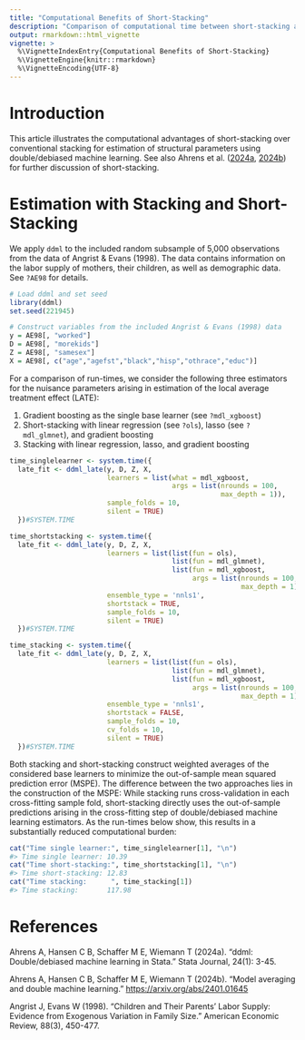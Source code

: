 ```yaml
---
title: "Computational Benefits of Short-Stacking"
description: "Comparison of computational time between short-stacking and traditional stacking."
output: rmarkdown::html_vignette
vignette: >
  %\VignetteIndexEntry{Computational Benefits of Short-Stacking}
  %\VignetteEngine{knitr::rmarkdown}
  %\VignetteEncoding{UTF-8}
---
```




# Introduction

This article illustrates the computational advantages of short-stacking over conventional stacking for estimation of structural parameters using double/debiased machine learning. See also Ahrens et al. ([2024a](https://arxiv.org/abs/2301.09397), [2024b](https://arxiv.org/abs/2401.01645)) for further discussion of short-stacking.

# Estimation with Stacking and Short-Stacking

We apply ``ddml`` to the included random subsample of 5,000 observations from the data of Angrist & Evans (1998). The data contains information on the labor supply of mothers, their children, as well as demographic data. See ``?AE98`` for details.


```r
# Load ddml and set seed
library(ddml)
set.seed(221945)

# Construct variables from the included Angrist & Evans (1998) data
y = AE98[, "worked"]
D = AE98[, "morekids"]
Z = AE98[, "samesex"]
X = AE98[, c("age","agefst","black","hisp","othrace","educ")]
```

For a comparison of run-times, we consider the following three estimators for the nuisance parameters arising in estimation of the local average treatment effect (LATE):

1. Gradient boosting as the single base learner (see ``?mdl_xgboost``)
2. Short-stacking with linear regression (see ``?ols``), lasso (see ``?mdl_glmnet``), and gradient boosting
3. Stacking with linear regression, lasso, and gradient boosting



```r
time_singlelearner <- system.time({
  late_fit <- ddml_late(y, D, Z, X,
                        learners = list(what = mdl_xgboost,
                                        args = list(nrounds = 100,
                                                    max_depth = 1)),
                        sample_folds = 10,
                        silent = TRUE)
  })#SYSTEM.TIME

time_shortstacking <- system.time({
  late_fit <- ddml_late(y, D, Z, X,
                        learners = list(list(fun = ols),
                                        list(fun = mdl_glmnet),
                                        list(fun = mdl_xgboost,
                                             args = list(nrounds = 100,
                                                         max_depth = 1))),
                        ensemble_type = 'nnls1',
                        shortstack = TRUE,
                        sample_folds = 10,
                        silent = TRUE)
  })#SYSTEM.TIME

time_stacking <- system.time({
  late_fit <- ddml_late(y, D, Z, X,
                        learners = list(list(fun = ols),
                                        list(fun = mdl_glmnet),
                                        list(fun = mdl_xgboost,
                                             args = list(nrounds = 100,
                                                         max_depth = 1))),
                        ensemble_type = 'nnls1',
                        shortstack = FALSE,
                        sample_folds = 10,
                        cv_folds = 10,
                        silent = TRUE)
  })#SYSTEM.TIME
```

Both stacking and short-stacking construct weighted averages of the considered base learners to minimize the out-of-sample mean squared prediction error (MSPE). The difference between the two approaches lies in the construction of the MSPE: While stacking runs cross-validation in each cross-fitting sample fold, short-stacking directly uses the out-of-sample predictions arising in the cross-fitting step of double/debiased machine learning estimators. As the run-times below show, this results in a substantially reduced computational burden:


```r
cat("Time single learner:", time_singlelearner[1], "\n")
#> Time single learner: 10.39
cat("Time short-stacking:", time_shortstacking[1], "\n")
#> Time short-stacking: 12.83
cat("Time stacking:      ", time_stacking[1])
#> Time stacking:       117.98
```

# References

Ahrens A, Hansen C B, Schaffer M E, Wiemann T (2024a). “ddml:
Double/debiased machine learning in Stata.” Stata Journal, 24(1):
3-45.

Ahrens A, Hansen C B, Schaffer M E, Wiemann T (2024b). "Model averaging and double machine learning." <https://arxiv.org/abs/2401.01645>

Angrist J, Evans W (1998). "Children and Their Parents' Labor Supply: Evidence 
    from Exogenous Variation in Family Size." American Economic
    Review, 88(3), 450-477.
